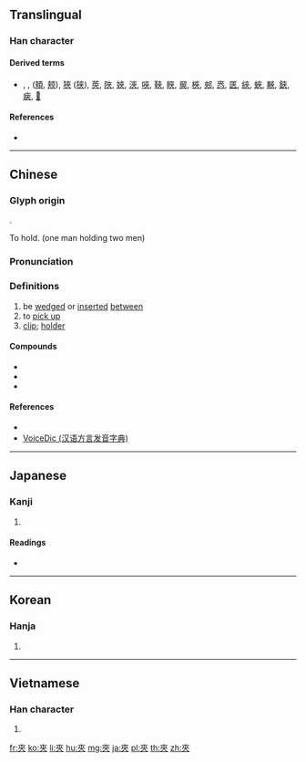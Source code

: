 {{also|夹|㚒}}
==Translingual==

===Han character===
{{Han char|rn=37|rad=大|as=04|sn=7|four=40038|canj=KOO|ids=⿻大从}}

====Derived terms====
* {{l|mul|俠}}, {{l|mul|挾}}, {{l|mul|頰}} ([[頬]], [[颊]]), [[狹]] ([[狭]]), [[莢]], [[陜]], [[㛍]], [[浹]], [[唊]], [[䩡]], [[䀹]], [[翜]], [[梜]], [[郟]], [[㤲]], [[匧]], [[綊]], [[蛺]], [[䵌]], [[鋏]], [[㾜]], [[𠩘]]

====References====
* {{Han ref|kx=0250.100|dkj=05867|dj=0509.200|hdz=10529.180|uh=593E|ud=22846|bh=A7A8|bd=42920}}

----

==Chinese==
{{zh-forms|s=夹}}

===Glyph origin===
{{Han etym}}
{{Han compound|大|人|人|ls=ic}}.

To hold. (one man holding two men)

===Pronunciation===
{{zh-pron
|m=夾
|c=gaap3,gap3,gep6
|mn=ngoeh
|mc=y
|oc=y
|cat=v,n
}}

===Definitions===
{{zh-hanzi}}

# be [[wedge]]d or [[insert]]ed [[between]]
# to [[pick up]]
# [[clip]]; [[holder]]

====Compounds====
* {{zh-l|夾攻}}
* {{zh-l|夾襖}}
* {{zh-l|夾克}}

====References====
* {{thcwd|3039}}
* [http://cn.voicedic.com VoiceDic (汉语方言发音字典)]

----

==Japanese==

===Kanji===
{{ja-kanji|grade=|rs=大04}}

# {{defn|lang=ja|sort=大04}}

====Readings====
* {{ja-readings|on=[[こう]] (kō), [[きょう]] (kyō)|kun=[[はさむ]] (hasamu)}}

----

==Korean==

===Hanja===
{{ko-hanja|hangeul=협|rv=hyeop|mr=hyŏp}}

# {{defn|lang=ko|sort=大04}}

----

==Vietnamese==

===Han character===
{{vi-hantu|[[giáp]], [[xáp]], [[ghép]], [[kép]]|rs=大04}}

# {{defn|lang=vi|sort=大04}}

[[fr:夾]]
[[ko:夾]]
[[li:夾]]
[[hu:夾]]
[[mg:夾]]
[[ja:夾]]
[[pl:夾]]
[[th:夾]]
[[zh:夾]]